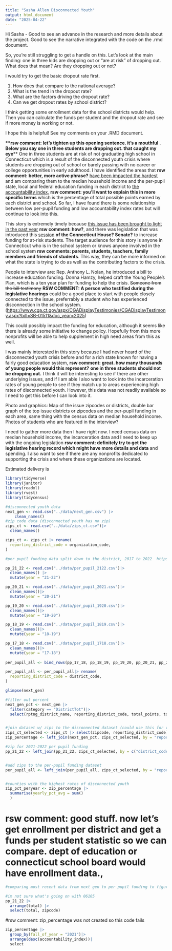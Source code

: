 ```yaml
---
title: "Sasha Allen Disconnected Youth"
output: html_document
date: "2025-04-22"
---
```


Hi Sasha - Good to see an advance in the research and more details about the project. Good to see the narrative integrated with the code on the .rmd document.

So, you're still struggling to get a handle on this. Let's look at the main finding: one in three kids are dropping out or "are at risk" of dropping out. What does that mean? Are they dropping out or not?

I would try to get the basic dropout rate first.

1) How does that compare to the national average?
2) What is the trend in the dropout rate?
3) What are the factors driving the dropout rate?
4) Can we get dropout rates by school district?

I think getting some enrollment data for the school districts would help. Then you can calculate the funds per student and the dropout rate and see if more money is working or not.

I hope this is helpful! See my comments on your .RMD document. 

**\*\*rsw comment: let's tighten up this opening sentence. it's a mouthful** . **Below you say one in three students are dropping out. that caught my eye**\*\* One in three students are at risk of not graduating high school in Connecticut which is a result of the disconnected youth crisis where students are dropping out of school or barely passing with no career or college opportunities in early adulthood. I have identified the areas that **rsw comment: better, more active phrase?** [have been impacted the hardest]{.underline} and am comparing them to the median household income and the per-pupil state, local and federal education funding in each district to [the accountability index,]{.underline} **rsw comment: you'll want to explain this in more specific terms** which is the percentage of total possible points earned by each district and school. So far, I have found there is some relationship between low per-pupil funding and low accountability index rates but will continue to look into this.

This story is extremely timely because [this issue has been brought to light in the past year]{.underline} **rsw comment: how?**, and there was legislation that was introduced this [session]{.underline} **of the Connecticut House? Senate?** to increase funding for at-risk students. The target audience for this story is anyone in Connecticut who is in the school system or knows anyone involved in the school system **rsw comments: parents, students, teachers, family members and friends of students**. This way, they can be more informed on what the state is trying to do as well as the contributing factors to the crisis.

People to interview are: Rep. Anthony L. Nolan, he introduced a bill to increase education funding. Donna Hamzy, helped craft the Young People's Plan, which is a ten year plan for funding to help the crisis. ~~Someone from the bill testimony~~ **RSW COMMENT: A person who testified during the legislative hearings** could be a good place to start with people closely connected to the issue, preferrably a student who has experienced disconnection in the school system. (<https://www.cga.ct.gov/aspx/CGADisplayTestimonies/CGADisplayTestimony.aspx?bill=SB-01511&doc_year=2025>)

This could possibly impact the funding for education, although it seems like there is already some initiative to change policy. Hopefully from this more nonprofits will be able to help supplement in high need areas from this as well.

I was mainly interested in this story because I had never heard of the disconnected youth crisis before and for a rich state known for having a fairly good education system, **rsw comment: great. how many thousands of young people would this represent?** **one in three students should not be dropping out.** I think it will be interesting to see if there are other underlying issues, and if I am able I also want to look into the incarceration rates of young people to see if they match up to areas experiencing high rates of disconnected youth. However, this data was not readily available so I need to get this before I can look into it.

Photo and graphics: Map of the issue zipcodes or districts, double bar graph of the top issue districts or zipcodes and the per-pupil funding in each area, same thing with the census data on median household income. Photos of students who are featured in the interview?

I need to gather more data then I have right now. I need census data on median household income, the incarceration data and I need to keep up with the ongoing legislation **rsw comment: definitely try to get the legislative hearing record which might have more details and data** and spending. I also want to see if there are any nonprofits dedicated to supporting the crisis and where these organizations are located.

Estimated delivery is

```r
library(tidyverse)
library(janitor)
library(readxl)
library(rvest)
library(tidycensus)
```

```r
#disconnected youth data
next_gen <- read.csv("../data/next_gen.csv") |> 
    clean_names()
#zip code data (disconnected youth has no zip)
zips_ct <- read.csv("../data/zips_ct.csv")|>
  clean_names()

zips_ct <- zips_ct |> rename(
  reporting_district_code = organization_code,
)

#per pupil funding data split down to the district, 2017 to 2022  https://public-edsight.ct.gov/overview/per-pupil-expenditures-by-function---district/per-pupil-expenditures-by-funding-source---summary?language=en_US

pp_21_22 <- read.csv("../data/per_pupil_2122.csv")|>
  clean_names() |>
  mutate(year = "21-22")

pp_20_21 <- read.csv("../data/per_pupil_2021.csv")|>
  clean_names()|>
  mutate(year = "20-21")

pp_19_20 <- read.csv("../data/per_pupil_1920.csv")|>
  clean_names()|>
  mutate(year = "19-20")

pp_18_19 <- read.csv("../data/per_pupil_1819.csv")|>
  clean_names()|>
  mutate(year = "18-19")

pp_17_18 <- read.csv("../data/per_pupil_1718.csv")|>
  clean_names()|>
  mutate(year = "17-18")
  
per_pupil_all <- bind_rows(pp_17_18, pp_18_19, pp_19_20, pp_20_21, pp_21_22)

per_pupil_all <- per_pupil_all|> rename(
  reporting_district_code = district_code,
)
```

```r
glimpse(next_gen)

```

```r
#filter out percent
next_gen_pct <- next_gen |>
  filter(category == "DistrictTot")|>
  select(rptng_district_name, reporting_district_code, total_points, total_possible_points, fall_of_year, accountability_index,) 


#join dataset w/ zips to the disconnected dataset (could use this for viz purposes)
zips_ct_selected <- zips_ct |> select(zipcode, reporting_district_code)
zip_percentage <- left_join(next_gen_pct, zips_ct_selected, by = "reporting_district_code")

#zip for 2021-2022 per pupil funding 
pp_21_22 <- left_join(pp_21_22, zips_ct_selected, by = c("district_code" = "reporting_district_code"))


#add zips to the per-pupil funding dataset
per_pupil_all <- left_join(per_pupil_all, zips_ct_selected, by = "reporting_district_code")


#counties with the highest rates of disconnected youth
zip_pct_peryear <- zip_percentage |>
  summarise(yearly_pct_avg = sum()
  )
```

# rsw comment: good stuff. now let's get enrollment per district and get a funds per student statistic so we can compare. dept of education or connecticut school board would have enrollment data.,
```r
#comparing most recent data from next gen to per pupil funding to figure out which zips get the least

#im not sure what's going on with 06105 
pp_21_22 |>
  arrange(total) |>
  select(total, zipcode)
```
#rsw comment: zip_percentage was not created so this code fails
```r
zip_percentage |>
  group_by(fall_of_year = "2021")|>
  arrange(desc(accountability_index))|
  select
```
